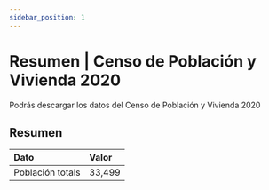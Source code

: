 ```yaml
---
sidebar_position: 1
---
```

# Resumen | Censo de Población y Vivienda 2020

Podrás descargar los datos del Censo de Población y Vivienda 2020

## Resumen

|Dato|Valor|
|:----|:----|
|Población totals|33,499|


